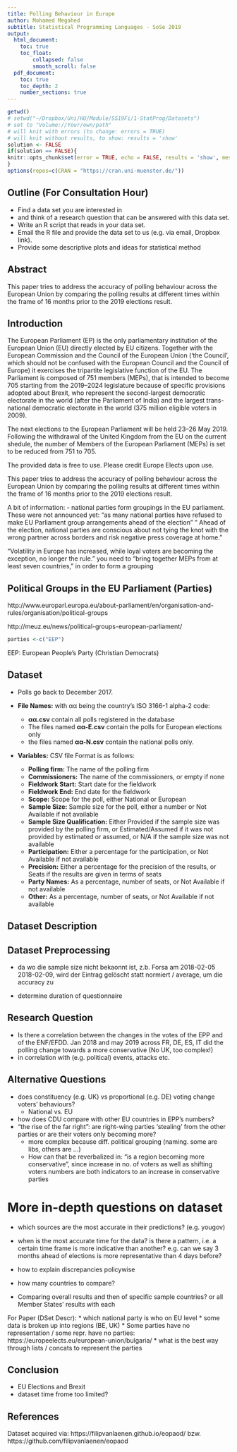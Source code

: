 ```yaml
---
title: Polling Behaviour in Europe 
author: Mohamed Megahed
subtitle: Statistical Programming Languages - SoSe 2019
output:
  html_document: 
    toc: true
    toc_float:
        collapsed: false
        smooth_scroll: false
  pdf_document:
    toc: true
    toc_depth: 2
    number_sections: true
---
```


```r
getwd()
# setwd("~/Dropbox/Uni/HU/Module/SS19Fi/1-StatProg/Datasets")
# set to "Volume://Your/own/path"
# will knit with errors (to change: errors = TRUE)
# will knit without results, to show: results = 'show'
solution <- FALSE
if(solution == FALSE){
knitr::opts_chunk$set(error = TRUE, echo = FALSE, results = 'show', message = FALSE, warning = FALSE, fig.keep = 'none', cache = FALSE)
}
options(repos=c(CRAN = "https://cran.uni-muenster.de/"))
```

## Outline (For Consultation Hour)

- Find a data set you are interested in
- and think of a research question that can be answered with this data set.
- Write an R script that reads in your data set.
- Email the R file and provide the data set to us (e.g. via email,
Dropbox link).
- Provide some descriptive plots and ideas for statistical method


<!-- This is an R Markdown document. Markdown is a simple formatting syntax for authoring HTML, PDF, and MS Word documents. For more details on using R Markdown see <http://rmarkdown.rstudio.com>. -->

<!-- When you click the **Knit** button a document will be generated that includes both content as well as the output of any embedded R code chunks within the document. You can embed an R code chunk like this: -->

<!-- ```{r cars} -->
<!-- summary(cars) -->
<!-- ``` -->

<!-- You can also embed plots, for example: -->
<!-- ```{r pressure, echo=TRUE} -->
<!-- plot(pressure) -->
<!-- ``` -->

<!-- Note that the `echo = FALSE` parameter was added to the code chunk to prevent printing of the R code that generated the plot. -->

## Abstract

This paper tries to address the accuracy of polling behaviour across the European Union by comparing the polling results at different times within the frame of 16 months prior to the 2019 elections result. 


## Introduction

The European Parliament (EP) is the only parliamentary institution of the European Union (EU) directly elected by EU citizens. Together with the European Commission and the Council of the European Union ('the Council', which should not be confused with the European Council and the Council of Europe) it exercises the tripartite legislative function of the EU. The Parliament is composed of 751 members (MEPs), that is intended to become 705 starting from the 2019–2024 legislature because of specific provisions adopted about Brexit, who represent the second-largest democratic electorate in the world (after the Parliament of India) and the largest trans-national democratic electorate in the world (375 million eligible voters in 2009).

The next elections to the European Parliament will be held 23–26 May 2019. Following the withdrawal of the United Kingdom from the EU on the current shedule, the number of Members of the European Parliament (MEPs) is set to be reduced from 751 to 705.


The provided data is free to use. Please credit Europe Elects upon use.



This paper tries to address the accuracy of polling behaviour across the European Union by comparing the polling results at different times within the frame of 16 months prior to the 2019 elections result. 


A bit of information:
- national parties form groupings in the EU parliament. These were not announced yet:
"as many national parties have refused to make EU Parliament group arrangements ahead of the election"
" Ahead of the election, national parties are conscious about not tying the knot with the wrong partner across borders and risk negative press coverage at home."

"Volatility in Europe has increased, while loyal voters are becoming the exception, no longer the rule."
you need to "bring together MEPs from at least seven countries, " in order to form a grouping




## Political Groups in the EU Parliament (Parties) 

http://www.europarl.europa.eu/about-parliament/en/organisation-and-rules/organisation/political-groups

http://meuz.eu/news/political-groups-european-parliament/

```r
parties <-c("EEP")
```
EEP: European People's Party (Christian Democrats)



## Dataset

- Polls go back to December 2017.


- **File Names:** with αα being the country’s ISO 3166-1 alpha-2 code:
    - **αα.csv** contain all polls registered in the database
    - The files named **αα-E.csv** contain the polls for European elections only
    - the files named **αα-N.csv** contain the national polls only.
  
- **Variables:** CSV file Format is as follows:
    - **Polling firm:** The name of the polling firm
    - **Commissioners:** The name of the commissioners, or empty if none
    - **Fieldwork Start:** Start date for the fieldwork
    - **Fieldwork End:** End date for the fieldwork
    - **Scope:** Scope for the poll, either National or European
    - **Sample Size:** Sample size for the poll, either a number or Not Available if not available
    - **Sample Size Qualification:** Either Provided if the sample size was provided by the polling firm, or Estimated/Assumed if it was not provided by estimated or assumed, or N/A if the sample size was not available
    - **Participation:** Either a percentage for the participation, or Not Available if not available
    - **Precision:** Either a percentage for the precision of the results, or Seats if the results are given in terms of seats
    - **Party Names:** As a percentage, number of seats, or Not Available if not available
    - **Other:** As a percentage, number of seats, or Not Available if not available
    
## Dataset Description

## Dataset Preprocessing

- da wo die sample size nicht bekaonnt ist, z.b. Forsa am 2018-02-05	2018-02-09, wird der Eintrag gelöscht statt normiert / average, um die accuracy zu

- determine duration of questionnaire
 
## Research Question

* Is there a correlation between the changes in the votes of the EPP and of the ENF/EFDD. Jan 2018 and may 2019 across FR, DE, ES, IT did the polling change towards a more conservative (No UK, too complex!)
* in correlation with (e.g. political) events, attacks etc.

## Alternative Questions

* does constituency (e.g. UK) vs proportional (e.g. DE) voting change voters’ behaviours?
    * National vs. EU
* how does CDU compare with other EU countries in EPP's numbers?
* "the rise of the far right”: are right-wing parties 'stealing' from the other parties or are their voters  only becoming more?
    * more complex because diff. political grouping (naming. some are libs, others are …)
    * How can that be reverbalized in: “is a region becoming more conservative”, since increase in no. of voters as well as shifting voters numbers are both indicators to an increase in conservative parties

# More in-depth questions on  dataset
* which sources are the most accurate in their predictions? (e.g. yougov)
* when is the most accurate time for the data? is there a pattern, i.e. a certain time frame is more indicative than another? e.g. can we say 3 months ahead of elections is more representative than 4 days before?

* how to explain discrepancies policywise
* how many countries to compare?
* Comparing overall results and then of specific sample countries? or all Member States' results with each
 
For Paper (DSet Descr): 
*  which national party is who on EU level
* some data is broken up into regions (BE, UK)
* Some parties have no representation / some repr. have no parties: https://europeelects.eu/european-union/bulgaria/
* what is the best way through lists / concats to represent the parties
 
 
## Conclusion
* EU Elections and Brexit 
* dataset time frome too limited?

## References
Dataset acquired via: https://filipvanlaenen.github.io/eopaod/ bzw. https://github.com/filipvanlaenen/eopaod